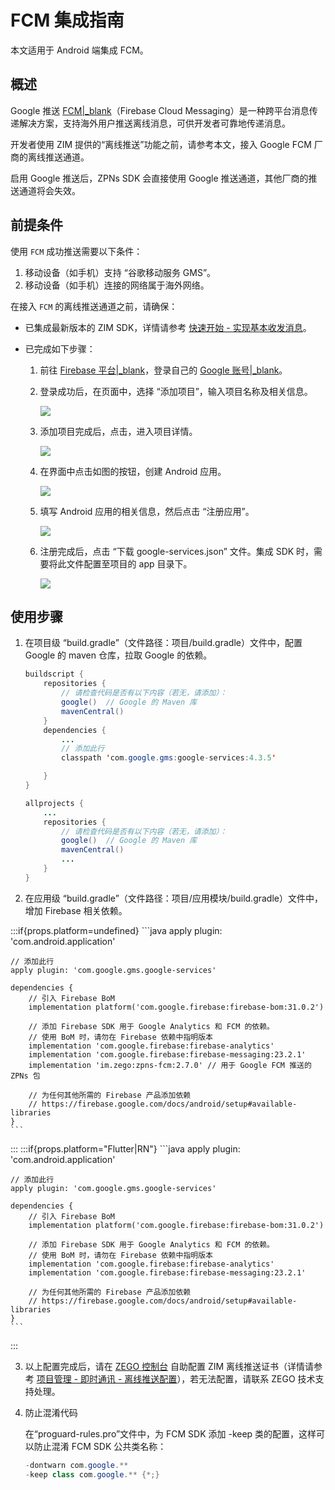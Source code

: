 # FCM 集成指南


<Note title="Note">
本文适用于 Android 端集成 FCM。
</Note>

## 概述

Google 推送 [FCM\|_blank](https://firebase.google.com)（Firebase Cloud Messaging）是一种跨平台消息传递解决方案，支持海外用户推送离线消息，可供开发者可靠地传递消息。

开发者使用 ZIM 提供的“离线推送”功能之前，请参考本文，接入 Google FCM 厂商的离线推送通道。  

<Warning title="Warning">
启用 Google 推送后，ZPNs SDK 会直接使用 Google 推送通道，其他厂商的推送通道将会失效。
</Warning>

## 前提条件

使用 `FCM` 成功推送需要以下条件：
 
1. 移动设备（如手机）支持 “谷歌移动服务 GMS”。
2. 移动设备（如手机）连接的网络属于海外网络。

在接入 `FCM` 的离线推送通道之前，请确保：

- 已集成最新版本的 ZIM SDK，详情请参考 [快速开始 - 实现基本收发消息](./../Send%20and%20receive%20messages.mdx)。
- 已完成如下步骤：

    1. 前往 [Firebase 平台\|_blank](https://console.firebase.google.com/)，登录自己的 [Google 账号\|_blank](https://support.google.com/accounts/answer/27441?hl=zh-Hans&ref_topic=3382296)。
    
    2. 登录成功后，在页面中，选择 “添加项目”，输入项目名称及相关信息。
    
        <Frame width="512" height="auto" caption=""><img src="https://storage.zego.im/sdk-doc/Pics/ZIM/Android/add_project.png" /></Frame>
    
    3. 添加项目完成后，点击，进入项目详情。

        <Frame width="512" height="auto" caption=""><img src="https://storage.zego.im/sdk-doc/Pics/ZIM/Android/project_info.png" /></Frame>

    4. 在界面中点击如图的按钮，创建 Android 应用。

        <Frame width="512" height="auto" caption=""><img src="https://storage.zego.im/sdk-doc/Pics/ZIM/Android/create_app.png" /></Frame>

    5. 填写 Android 应用的相关信息，然后点击 “注册应用”。

        <Frame width="512" height="auto" caption=""><img src="https://storage.zego.im/sdk-doc/Pics/ZIM/Android/add_app_info.png" /></Frame>

    6. 注册完成后，点击 “下载 google-services.json” 文件。集成 SDK 时，需要将此文件配置至项目的 app 目录下。

        <Frame width="512" height="auto" caption=""><img src="https://storage.zego.im/sdk-doc/Pics/ZIM/Android/download_google_json.png" /></Frame>
   
## 使用步骤

1. 在项目级 “build.gradle”（文件路径：项目/build.gradle）文件中，配置 Google 的 maven 仓库，拉取 Google 的依赖。

    ```java
    buildscript {
        repositories {
            // 请检查代码是否有以下内容（若无，请添加）：
            google()  // Google 的 Maven 库
            mavenCentral()
        }
        dependencies {
            ...
            // 添加此行
            classpath 'com.google.gms:google-services:4.3.5'

        }
    }

    allprojects {
        ...
        repositories {
            // 请检查代码是否有以下内容（若无，请添加）：
            google()  // Google 的 Maven 库
            mavenCentral()
            ...
        }
    }
    ```

2. 在应用级 “build.gradle”（文件路径：项目/应用模块/build.gradle）文件中，增加 Firebase 相关依赖。

:::if{props.platform=undefined}
    ```java
    apply plugin: 'com.android.application'

    // 添加此行
    apply plugin: 'com.google.gms.google-services'

    dependencies {
        // 引入 Firebase BoM
        implementation platform('com.google.firebase:firebase-bom:31.0.2')

        // 添加 Firebase SDK 用于 Google Analytics 和 FCM 的依赖。 
        // 使用 BoM 时，请勿在 Firebase 依赖中指明版本
        implementation 'com.google.firebase:firebase-analytics'
        implementation 'com.google.firebase:firebase-messaging:23.2.1' 
        implementation 'im.zego:zpns-fcm:2.7.0' // 用于 Google FCM 推送的 ZPNs 包

        // 为任何其他所需的 Firebase 产品添加依赖
        // https://firebase.google.com/docs/android/setup#available-libraries
    }
    ```
:::
:::if{props.platform="Flutter|RN"}
    ```java
    apply plugin: 'com.android.application'

    // 添加此行
    apply plugin: 'com.google.gms.google-services'

    dependencies {
        // 引入 Firebase BoM
        implementation platform('com.google.firebase:firebase-bom:31.0.2')

        // 添加 Firebase SDK 用于 Google Analytics 和 FCM 的依赖。 
        // 使用 BoM 时，请勿在 Firebase 依赖中指明版本
        implementation 'com.google.firebase:firebase-analytics'
        implementation 'com.google.firebase:firebase-messaging:23.2.1' 

        // 为任何其他所需的 Firebase 产品添加依赖
        // https://firebase.google.com/docs/android/setup#available-libraries
    }
    ```
:::
    
3. 以上配置完成后，请在 [ZEGO 控制台](https://console.zego.im/) 自助配置 ZIM 离线推送证书（详情请参考 [项目管理 - 即时通讯 - 离线推送配置](https://doc-zh.zego.im/article/16233)），若无法配置，请联系 ZEGO 技术支持处理。

4. 防止混淆代码

    在“proguard-rules.pro”文件中，为 FCM SDK 添加 -keep 类的配置，这样可以防止混淆 FCM SDK 公共类名称：

    ```java
    -dontwarn com.google.**
    -keep class com.google.** {*;}
    ```
